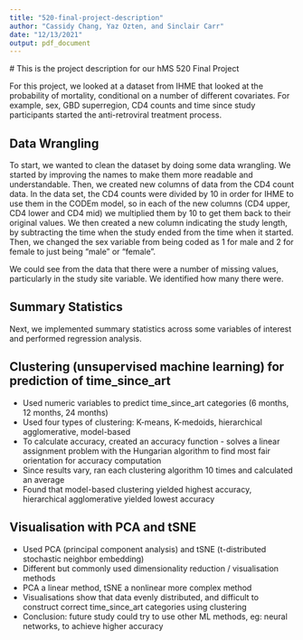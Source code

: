 ```yaml
---
title: "520-final-project-description"
author: "Cassidy Chang, Yaz Ozten, and Sinclair Carr"
date: "12/13/2021"
output: pdf_document
---
```

 # This is the project description for our hMS 520 Final Project
 
 For this project, we looked at a dataset from IHME that looked at the probability of mortality, conditional on a number of different covariates. For example, sex, GBD superregion, CD4 counts and time since study participants started the anti-retroviral treatment process.

## Data Wrangling
To start, we wanted to clean the dataset by doing some data wrangling. We started by improving the names to make them more readable and understandable. Then, we created new columns of data from the CD4 count data. In the data set, the CD4 counts were divided by 10 in order for IHME to use them in the CODEm model, so in each of the new columns (CD4 upper, CD4 lower and CD4 mid) we multiplied them by 10 to get them back to their original values. We then created a new column indicating the study length, by subtracting the time when the study ended from the time when it started. Then, we changed the sex variable from being coded as 1 for male and 2 for female to just being "male" or "female". 

We could see from the data that there were a number of missing values, particularly in the study site variable. We identified how many there were. 

## Summary Statistics
Next, we implemented summary statistics across some variables of interest and performed regression analysis. 

## Clustering (unsupervised machine learning) for prediction of time_since_art
- Used numeric variables to predict time_since_art categories (6 months, 12 months, 24 months) 
- Used four types of clustering: K-means, K-medoids, hierarchical agglomerative, model-based 
- To calculate accuracy, created an accuracy function - solves a linear assignment problem with the Hungarian algorithm to find most fair orientation for accuracy computation
- Since results vary, ran each clustering algorithm 10 times and calculated an average
- Found that model-based clustering yielded highest accuracy, hierarchical agglomerative yielded lowest accuracy

## Visualisation with PCA and tSNE 
- Used PCA (principal component analysis) and tSNE (t-distributed stochastic neighbor embedding) 
- Different but commonly used dimensionality reduction / visualisation methods 
- PCA a linear method, tSNE a nonlinear more complex method 
- Visualisations show that data evenly distributed, and difficult to construct correct time_since_art categories using clustering
- Conclusion: future study could try to use other ML methods, eg: neural networks, to achieve higher accuracy 
